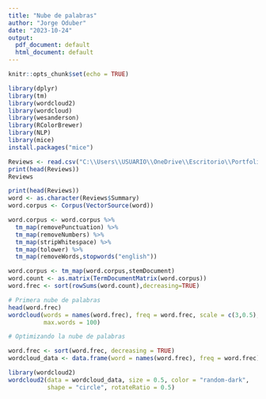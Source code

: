 ---
title: "Nube de palabras"
author: "Jorge Oduber"
date: "2023-10-24"
output:
  pdf_document: default
  html_document: default
---

```{r setup, include=FALSE}
knitr::opts_chunk$set(echo = TRUE)
```

```{r}
library(dplyr)
library(tm)
library(wordcloud2)
library(wordcloud)
library(wesanderson)
library(RColorBrewer)
library(NLP)
library(mice)
install.packages("mice")
```

```{r}
Reviews <- read.csv("C:\\Users\\USUARIO\\OneDrive\\Escritorio\\Portfolio\\Nube de palabras\\Reviews.csv")
print(head(Reviews))
Reviews
```

```{r}
print(head(Reviews))
word <- as.character(Reviews$Summary)
word.corpus <- Corpus(VectorSource(word))
```

```{r}
word.corpus <- word.corpus %>%
  tm_map(removePunctuation) %>%
  tm_map(removeNumbers) %>%
  tm_map(stripWhitespace) %>%
  tm_map(tolower) %>%
  tm_map(removeWords,stopwords("english")) 
```

```{r}
word.corpus <- tm_map(word.corpus,stemDocument) 
word.count <- as.matrix(TermDocumentMatrix(word.corpus))
word.frec <- sort(rowSums(word.count),decreasing=TRUE)
```

```{r}
# Primera nube de palabras
head(word.frec)
wordcloud(words = names(word.frec), freq = word.frec, scale = c(3,0.5), 
          max.words = 100)   
```

```{r}
# Optimizando la nube de palabras

word.frec <- sort(word.frec, decreasing = TRUE)
wordcloud_data <- data.frame(word = names(word.frec), freq = word.frec)

library(wordcloud2)
wordcloud2(data = wordcloud_data, size = 0.5, color = "random-dark", 
           shape = "circle", rotateRatio = 0.5)
```

